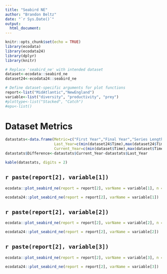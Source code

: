 ```yaml
---
title: "Seabird NE"
author: "Brandon Beltz"
date: "`r Sys.Date()`"
output:
  html_document:
---
```


```r
knitr::opts_chunk$set(echo = TRUE)
library(ecodata)
library(ecodata24)
library(dplyr)
library(knitr)

# Replace 'seabird_ne' with intended dataset
dataset<-ecodata::seabird_ne
dataset24<-ecodata24::seabird_ne

# Define dataset-specific arguments for plot functions
report<-list("MidAtlantic","NewEngland")
variable<-list("diversity", "productivity", "prey")
#plottype<-list("Stacked", "Catch")
#epu<-list()
```

# Dataset Metrics {.tabset}
```r
datastats<-data.frame(Metric=c("First Year","Final Year","Series Length","Minimum Value","Maximum Value","Mean Value","Median Value","# NAs"),
                      Last_Year=c(min(dataset24$Time),max(dataset24$Time),max(dataset24$Time)-min(dataset24$Time),min(dataset24$Value, na.rm = T),max(dataset24$Value, na.rm = T),mean(dataset24$Value, na.rm = T),median(dataset24$Value, na.rm = T),sum(is.na(dataset24$Value))),
                      Current_Year=c(min(dataset$Time),max(dataset$Time),max(dataset$Time)-min(dataset$Time),min(dataset$Value, na.rm = T),max(dataset$Value, na.rm = T),mean(dataset$Value, na.rm = T),median(dataset$Value, na.rm = T),sum(is.na(dataset24$Value))))
datastats$Difference<-datastats$Current_Year-datastats$Last_Year

kable(datastats, digits = 2)
```

## `r paste(report[2], variable[1])`
```r
ecodata::plot_seabird_ne(report = report[2], varName = variable[1], n = 10)

ecodata24::plot_seabird_ne(report = report[2], varName = variable[1])
```

## `r paste(report[2], variable[2])`
```r
ecodata::plot_seabird_ne(report = report[2], varName = variable[2], n = 10)

ecodata24::plot_seabird_ne(report = report[2], varName = variable[2])
```

## `r paste(report[2], variable[3])`
```r
ecodata::plot_seabird_ne(report = report[2], varName = variable[3], n = 10)

ecodata24::plot_seabird_ne(report = report[2], varName = variable[3])
```
